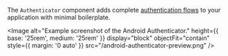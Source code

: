 
The `Authenticator` component adds complete [authentication flows](https://docs.amplify.aws/lib/auth/getting-started/q/platform/android) to your application with minimal boilerplate.

<Image
  alt="Example screenshot of the Android Authenticator."
  height={{ base: '25rem', medium: '25rem' }}
  display="block"
  objectFit="contain"
  style={{ margin: '0 auto' }}
  src="/android-authenticator-preview.png"
/>

